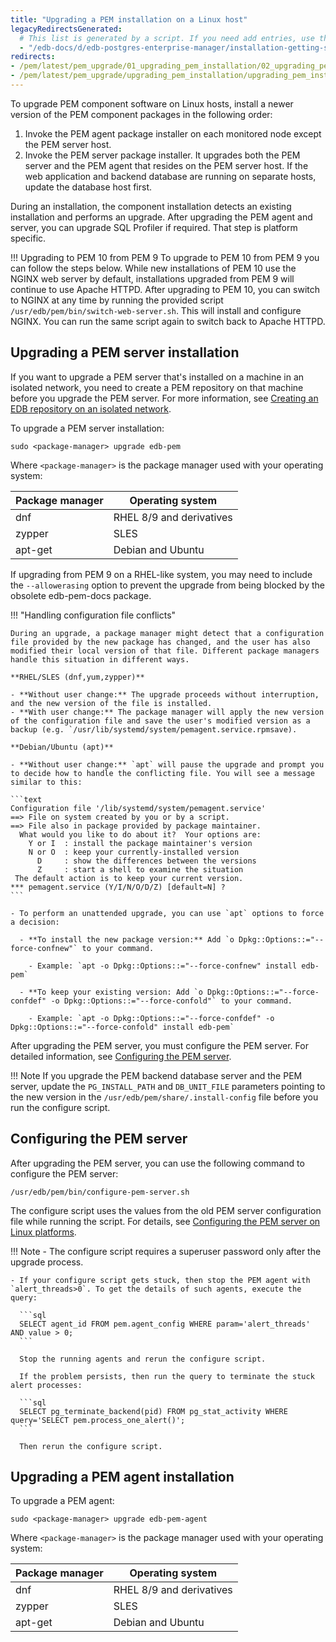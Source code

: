 ```yaml
---
title: "Upgrading a PEM installation on a Linux host"
legacyRedirectsGenerated:
  # This list is generated by a script. If you need add entries, use the `legacyRedirects` key.
  - "/edb-docs/d/edb-postgres-enterprise-manager/installation-getting-started/upgrade-migration-guide/8.0/upgrading_pem_installation_linux_rpm.html"
redirects:
- /pem/latest/pem_upgrade/01_upgrading_pem_installation/02_upgrading_pem_installation_linux_rpm/
- /pem/latest/pem_upgrade/upgrading_pem_installation/upgrading_pem_installation_linux_rpm/
---
```


To upgrade PEM component software on Linux hosts, install a newer version of the PEM component packages in the following order:

1.  Invoke the PEM agent package installer on each monitored node except the PEM server host.
2.  Invoke the PEM server package installer. It upgrades both the PEM server and the PEM agent that resides on the PEM server host. If the web application and backend database are running on separate hosts, update the database host first.

During an installation, the component installation detects an existing installation and performs an upgrade. After upgrading the PEM agent and server, you can upgrade SQL Profiler if required. That step is platform specific.

!!! Upgrading to PEM 10 from PEM 9
    To upgrade to PEM 10 from PEM 9 you can follow the steps below.
    While new installations of PEM 10 use the NGINX web server by default, installations upgraded from PEM 9 will continue to use Apache HTTPD.
    After upgrading to PEM 10, you can switch to NGINX at any time by running the provided script `/usr/edb/pem/bin/switch-web-server.sh`.
    This will install and configure NGINX.
    You can run the same script again to switch back to Apache HTTPD.

## Upgrading a PEM server installation

If you want to upgrade a PEM server that's installed on a machine in an isolated network, you need to create a PEM repository on that machine before you upgrade the PEM server. For more information, see [Creating an EDB repository
on an isolated network](../../installing/creating_pem_repository_in_isolated_network/).

To upgrade a PEM server installation:

```shell
sudo <package-manager> upgrade edb-pem 
```

Where `<package-manager>` is the package manager used with your operating system:

  | Package manager |        Operating system          |
  | --------------- | -------------------------------- |
  | dnf             | RHEL 8/9 and derivatives         |
  | zypper          | SLES                             |
  | apt-get         | Debian and Ubuntu                |

If upgrading from PEM 9 on a RHEL-like system, you may need to include the `--allowerasing` option to prevent the upgrade from being blocked by the obsolete edb-pem-docs package.

!!! "Handling configuration file conflicts"
    
    During an upgrade, a package manager might detect that a configuration file provided by the new package has changed, and the user has also modified their local version of that file. Different package managers handle this situation in different ways.

    **RHEL/SLES (dnf,yum,zypper)**

    - **Without user change:** The upgrade proceeds without interruption, and the new version of the file is installed.
    - **With user change:** The package manager will apply the new version of the configuration file and save the user's modified version as a backup (e.g. `/usr/lib/systemd/system/pemagent.service.rpmsave).
    
    **Debian/Ubuntu (apt)**

    - **Without user change:** `apt` will pause the upgrade and prompt you to decide how to handle the conflicting file. You will see a message similar to this:

    ```text
    Configuration file '/lib/systemd/system/pemagent.service'
    ==> File on system created by you or by a script.
    ==> File also in package provided by package maintainer.
      What would you like to do about it?  Your options are:
        Y or I  : install the package maintainer's version
        N or O  : keep your currently-installed version
          D     : show the differences between the versions
          Z     : start a shell to examine the situation
     The default action is to keep your current version.
    *** pemagent.service (Y/I/N/O/D/Z) [default=N] ?
    ```

    - To perform an unattended upgrade, you can use `apt` options to force a decision:
      
      - **To install the new package version:** Add `o Dpkg::Options::="--force-confnew"` to your command.
        
        - Example: `apt -o Dpkg::Options::="--force-confnew" install edb-pem`
      
      - **To keep your existing version: Add `o Dpkg::Options::="--force-confdef" -o Dpkg::Options::="--force-confold"` to your command.
        
        - Example: `apt -o Dpkg::Options::="--force-confdef" -o Dpkg::Options::="--force-confold" install edb-pem`
    
After upgrading the PEM server, you must configure the PEM server. For detailed information, see [Configuring the PEM server](#configuring-the-pem-server).

!!! Note
    If you upgrade the PEM backend database server and the PEM server, update the `PG_INSTALL_PATH` and `DB_UNIT_FILE` parameters pointing to the new version in the `/usr/edb/pem/share/.install-config` file before you run the configure script.

## Configuring the PEM server

After upgrading the PEM server, you can use the following command to configure the PEM server:

```shell
/usr/edb/pem/bin/configure-pem-server.sh
```

The configure script uses the values from the old PEM server configuration file while running the script. For details, see [Configuring the PEM server on Linux platforms](/pem/latest/installing/configuring_the_pem_server_on_linux/).

!!! Note
    - The configure script requires a superuser password only after the upgrade process.

    - If your configure script gets stuck, then stop the PEM agent with `alert_threads>0`. To get the details of such agents, execute the query:

      ```sql
      SELECT agent_id FROM pem.agent_config WHERE param='alert_threads' AND value > 0;
      ```

      Stop the running agents and rerun the configure script.

      If the problem persists, then run the query to terminate the stuck alert processes:

      ```sql
      SELECT pg_terminate_backend(pid) FROM pg_stat_activity WHERE query='SELECT pem.process_one_alert()';
      ```

      Then rerun the configure script.

## Upgrading a PEM agent installation

To upgrade a PEM agent:

```shell
sudo <package-manager> upgrade edb-pem-agent
```

Where `<package-manager>` is the package manager used with your operating system:

  | Package manager |        Operating system          |
  | --------------- | -------------------------------- |
  | dnf             | RHEL 8/9 and derivatives         |
  | zypper          | SLES                             |
  | apt-get         | Debian and Ubuntu                |

